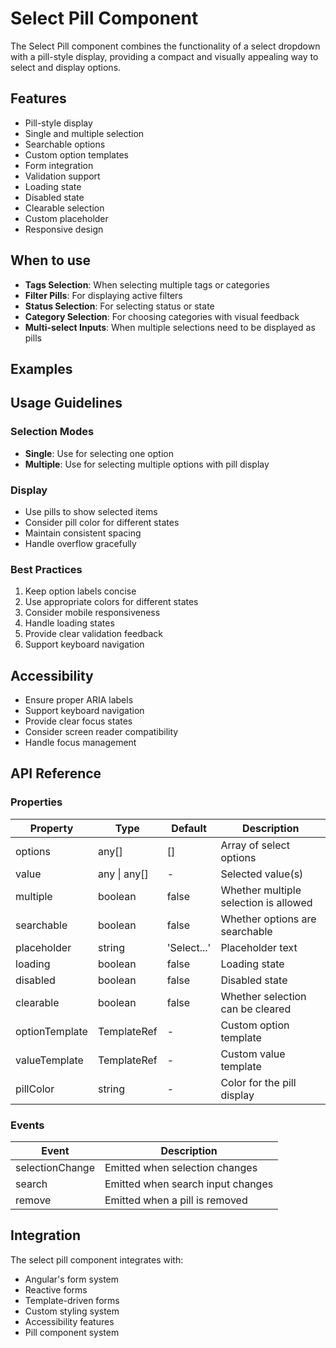 
<Meta of={SelectPillStories} />

# Select Pill Component

The Select Pill component combines the functionality of a select dropdown with a pill-style display, providing a compact and visually appealing way to select and display options.

## Features

- Pill-style display
- Single and multiple selection
- Searchable options
- Custom option templates
- Form integration
- Validation support
- Loading state
- Disabled state
- Clearable selection
- Custom placeholder
- Responsive design

## When to use

- **Tags Selection**: When selecting multiple tags or categories
- **Filter Pills**: For displaying active filters
- **Status Selection**: For selecting status or state
- **Category Selection**: For choosing categories with visual feedback
- **Multi-select Inputs**: When multiple selections need to be displayed as pills

## Examples

<Primary />

## Usage Guidelines

### Selection Modes
- **Single**: Use for selecting one option
- **Multiple**: Use for selecting multiple options with pill display

### Display
- Use pills to show selected items
- Consider pill color for different states
- Maintain consistent spacing
- Handle overflow gracefully

### Best Practices
1. Keep option labels concise
2. Use appropriate colors for different states
3. Consider mobile responsiveness
4. Handle loading states
5. Provide clear validation feedback
6. Support keyboard navigation

## Accessibility

- Ensure proper ARIA labels
- Support keyboard navigation
- Provide clear focus states
- Consider screen reader compatibility
- Handle focus management

## API Reference

<Controls />

### Properties

| Property | Type | Default | Description |
|----------|------|---------|-------------|
| options | any[] | [] | Array of select options |
| value | any \| any[] | - | Selected value(s) |
| multiple | boolean | false | Whether multiple selection is allowed |
| searchable | boolean | false | Whether options are searchable |
| placeholder | string | 'Select...' | Placeholder text |
| loading | boolean | false | Loading state |
| disabled | boolean | false | Disabled state |
| clearable | boolean | false | Whether selection can be cleared |
| optionTemplate | TemplateRef | - | Custom option template |
| valueTemplate | TemplateRef | - | Custom value template |
| pillColor | string | - | Color for the pill display |

### Events

| Event | Description |
|-------|-------------|
| selectionChange | Emitted when selection changes |
| search | Emitted when search input changes |
| remove | Emitted when a pill is removed |

## Integration

The select pill component integrates with:
- Angular's form system
- Reactive forms
- Template-driven forms
- Custom styling system
- Accessibility features
- Pill component system

